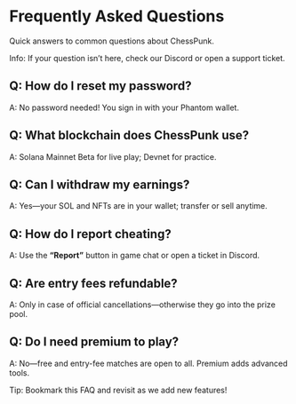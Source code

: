 # Frequently Asked Questions

Quick answers to common questions about ChessPunk.

<Callout type="info">
  Info: If your question isn’t here, check our Discord or open a support ticket.
</Callout>

## Q: How do I reset my password?

A: No password needed! You sign in with your Phantom wallet.

## Q: What blockchain does ChessPunk use?

A: Solana Mainnet Beta for live play; Devnet for practice.

## Q: Can I withdraw my earnings?

A: Yes—your SOL and NFTs are in your wallet; transfer or sell anytime.

## Q: How do I report cheating?

A: Use the **“Report”** button in game chat or open a ticket in Discord.

## Q: Are entry fees refundable?

A: Only in case of official cancellations—otherwise they go into the prize pool.

## Q: Do I need premium to play?

A: No—free and entry-fee matches are open to all. Premium adds advanced tools.

<Callout type="tip">
  Tip: Bookmark this FAQ and revisit as we add new features!
</Callout>
